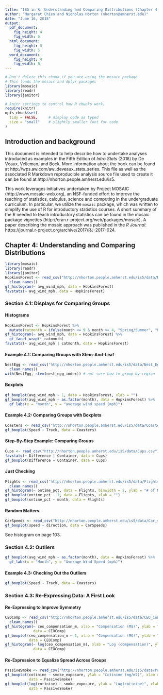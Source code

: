 ```yaml
---
title: "IS5 in R: Understanding and Comparing Distributions (Chapter 4)"
author: "Margaret Chien and Nicholas Horton (nhorton@amherst.edu)"
date: "June 16, 2018"
output: 
  pdf_document:
    fig_height: 4
    fig_width: 6
  html_document:
    fig_height: 3
    fig_width: 5
  word_document:
    fig_height: 4
    fig_width: 6
---
```



```r
# Don't delete this chunk if you are using the mosaic package
# This loads the mosaic and dplyr packages
library(mosaic)
library(readr)
library(janitor)
```

```r
# knitr settings to control how R chunks work.
require(knitr)
opts_chunk$set(
  tidy = FALSE,     # display code as typed
  size = "small"    # slightly smaller font for code
)
```

## Introduction and background 

This document is intended to help describe how to undertake analyses introduced 
as examples in the Fifth Edition of *Intro Stats* (2018) by De Veaux, Velleman, and Bock.
More information about the book can be found at http://wps.aw.com/aw_deveaux_stats_series.  This
file as well as the associated R Markdown reproducible analysis source file used to create it can be found at http://nhorton.people.amherst.edu/is5.

This work leverages initiatives undertaken by Project MOSAIC (http://www.mosaic-web.org), an NSF-funded effort to improve the teaching of statistics, calculus, science and computing in the undergraduate curriculum. In particular, we utilize the `mosaic` package, which was written to simplify the use of R for introductory statistics courses. A short summary of the R needed to teach introductory statistics can be found in the mosaic package vignettes (http://cran.r-project.org/web/packages/mosaic).  A paper describing the mosaic approach was published in the *R Journal*: https://journal.r-project.org/archive/2017/RJ-2017-024.

## Chapter 4: Understanding and Comparing Distributions

```r
library(mosaic)
library(readr)
library(janitor)
HopkinsForest <- read_csv("http://nhorton.people.amherst.edu/is5/data/Hopkins_Forest.csv") %>%
  clean_names()
gf_histogram(~ avg_wind_mph, data = HopkinsForest)
favstats(~ avg_wind_mph, data = HopkinsForest)
```

### Section 4.1: Displays for Comparing Groups

#### Histograms

```r
HopkinsForest <- HopkinsForest %>%
  mutate(catmonth = ifelse(month <= 9 & month >= 4, "Spring/Summer", "Fall/Winter"))
gf_histogram(~ avg_wind_mph, data = HopkinsForest) %>%
  gf_facet_wrap(~ catmonth)
favstats(~ avg_wind_mph | catmonth, data = HopkinsForest)
```

#### Example 4.1: Comparing Groups with Stem-And-Leaf

```r
NestEgg <- read_csv("http://nhorton.people.amherst.edu/is5/data/Nest_Egg_Index.csv") %>%
  clean_names()
with(NestEgg, stem(nest_egg_index)) # not sure how to group by region
```

#### Boxplots

```r
gf_boxplot(avg_wind_mph ~ 1, data = HopkinsForest, xlab = "")
gf_boxplot(avg_wind_mph ~ as.factor(month), data = HopkinsForest) %>%
  gf_labs(x = "month", y = "average wind speed (mph)")
```

#### Example 4.2: Comparing Groups with Boxplots

```r
Coasters <- read_csv("http://nhorton.people.amherst.edu/is5/data/Coasters_2015.csv")
gf_boxplot(Speed ~ Track, data = Coasters)
```

#### Step-By-Step Example: Comparing Groups

```r
Cups <- read_csv("http://nhorton.people.amherst.edu/is5/data/Cups.csv")
favstats(~ Difference | Container, data = Cups)
gf_boxplot(Difference ~ Container, data = Cups) 
```

#### Just Checking

```r
Flights <- read_csv("http://nhorton.people.amherst.edu/is5/data/Flights_on_time_2016.csv") %>%
  clean_names()
gf_histogram(~ ontime_pct, data = Flights, binwidth = 2, ylab = "# of Months", xlab = "Ontime %")
gf_boxplot(ontime_pct ~ 1, data = Flights, xlab = "")
gf_boxplot(ontime_pct ~ month, data = Flights)
```

#### Random Matters

```r
CarSpeeds <- read_csv("http://nhorton.people.amherst.edu/is5/data/Car_speeds.csv")
gf_boxplot(speed ~ direction, data = CarSpeeds)
```

See histogram on page 103.  

### Section 4.2: Outliers

```r
gf_boxplot(avg_wind_mph ~ as.factor(month), data = HopkinsForest) %>%
  gf_labs(x = "Month", y = "Average Wind Speed (mph)")
```

#### Example 4.3: Checking Out the Outliers

```r
gf_boxplot(Speed ~ Track, data = Coasters)
```

### Section 4.3: Re-Expressing Data: A First Look

#### Re-Expressing to Improve Symmetry

```r
CEOComp <- read_csv("http://nhorton.people.amherst.edu/is5/data/CEO_Compensation_2014.csv") %>%
  clean_names()
gf_histogram(~ ceo_compensation_m, xlab = "Compensation (M$)", ylab = "Millions of $", 
             data = CEOComp)
gf_boxplot(ceo_compensation_m ~ 1, xlab = "Compensation (M$)", ylab = "Millions of $", 
           data = CEOComp)
gf_histogram(~ log(ceo_compensation_m), xlab = "Log (compensation)", ylab = "# of CEOs", 
             data = CEOComp)
```

#### Re-Expression to Equalize Spread Across Groups

```r
PassiveSmoke <- read_csv("http://nhorton.people.amherst.edu/is5/data/Passive_smoke.csv")
gf_boxplot(cotinine ~ smoke_exposure, ylab = "Cotinine (ng/ml)", xlab = "Smoke Exposure", 
           data = PassiveSmoke)
gf_boxplot(log(cotinine) ~ smoke_exposure, ylab = "Log(cotinine)", xlab = "Smoke Exposure", 
           data = PassiveSmoke)
```
